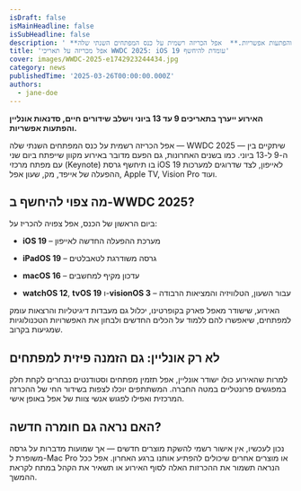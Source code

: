 ```yaml
---
isDraft: false
isMainHeadline: false
isSubHeadline: false
description: ' **האירוע ייערך בתאריכים 9 עד 13 ביוני וישלב שידורים חיים, סדנאות אונליין והפתעות אפשריות.**  אפל הכריזה רשמית על כנס המפתחים השנתי שלה — WW'
title: 'אפל מכריזה על תאריכי WWDC 2025: iOS 19 עומדת להיחשף'
cover: images/WWDC-2025-e1742923244434.jpg
category: news
publishedTime: '2025-03-26T00:00:00.000Z'
authors:
  - jane-doe
---
```


**האירוע ייערך בתאריכים 9 עד 13 ביוני וישלב שידורים חיים, סדנאות אונליין והפתעות אפשריות.**

אפל הכריזה רשמית על כנס המפתחים השנתי שלה — WWDC 2025 — שיתקיים בין ה-9 ל-13 ביוני. כמו בשנים האחרונות, גם הפעם מדובר באירוע מקוון שייפתח ביום שני עם מפתח מרכזי (Keynote) בו תיחשף גרסת iOS 19 לאייפון, לצד שדרוגים למערכות ההפעלה של אייפד, מק, שעון אפל, Apple TV, Vision Pro ועוד.

## **מה צפוי להיחשף ב-WWDC 2025?**

ביום הראשון של הכנס, אפל צפויה להכריז על:

- **iOS 19** – מערכת ההפעלה החדשה לאייפון
    
- **iPadOS 19** – גרסה משודרגת לטאבלטים
    
- **macOS 16** – עדכון מקיף למחשבים
    
- **watchOS 12**, **tvOS 19** ו-**visionOS 3** – עבור השעון, הטלוויזיה והמציאות הרבודה
    

האירוע, שישודר מאפל פארק בקופרטינו, יכלול גם מעבדות דיגיטליות והרצאות עומק למפתחים, שיאפשרו להם ללמוד על הכלים החדשים ולבחון את האפשרויות הטכנולוגיות שמגיעות בקרוב.

## **לא רק אונליין: גם הזמנה פיזית למפתחים**

למרות שהאירוע כולו ישודר אונליין, אפל תזמין מפתחים וסטודנטים נבחרים לקחת חלק במפגשים פרונטליים במטה החברה. המשתתפים יוכלו לצפות בשידור החי של ההכרזה המרכזית ואפילו לפגוש אנשי צוות של אפל באופן אישי.

## **האם נראה גם חומרה חדשה?**

נכון לעכשיו, אין אישור רשמי להשקת מוצרים חדשים — אך שמועות מדברות על גרסה משופרת ל-Mac Pro או מוצרים אחרים שיכולים להפתיע אותנו ברגע האחרון. אפל ככל הנראה תשמור את ההכרזות האלה לסוף האירוע או תשאיר את הקהל במתח לקראת ההמשך.
